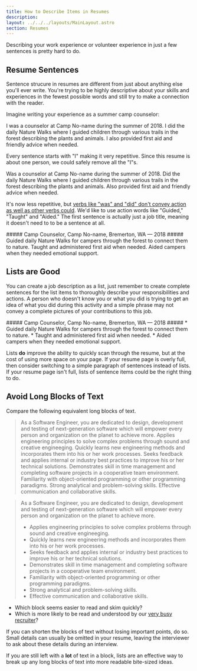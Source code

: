 ```yaml
---
title: How to Describe Items in Resumes
description: 
layout: ../../../layouts/MainLayout.astro
section: Resumes
---
```


Describing your work experience or volunteer experience in just a few sentences is pretty hard to do. 

## Resume Sentences
Sentence strucure in resumes are different from just about anything else you'll ever write. You're trying to be highly descriptive about your skills and experiences in the fewest possible words and still try to make a connection with the reader.
 

Imagine writing your experience as a summer camp counselor:

<Alert alertHeader="First Try Description for Camp Counselor">
I was a counselor at Camp No-name during the summer of 2018. I did the daily Nature Walks where I guided children through various trails in the forest describing the plants and animals. I also provided first aid and friendly advice when needed.
</Alert>

Every sentence starts with "I" making it very repetitive. Since this resume is about one person, we could safely remove all the "I"s.

<Alert alertHeader="Remove the &ldquo;I&rdquo;s">
Was a counselor at Camp No-name during the summer of 2018. Did the daily Nature Walks where I guided children through various trails in the forest describing the plants and animals. Also provided first aid and friendly advice when needed.
</Alert>

It's now less repetitive, but [verbs like "was" and "did" don't convey action as well as other verbs could](/en/resume/tips/action-words). We'd like to use action words like "Guided," "Taught" and "Aided." The first sentence is actually just a job title, meaning it doesn't need to to be a sentence at all.

<Alert alertHeader="Improved Camp Counselor Description">
##### Camp Counselor, Camp No-name, Bremerton, WA &mdash; 2018 #####
Guided daily Nature Walks for campers through the forest to connect them to nature. Taught and administered first aid when needed. Aided campers when they needed emotional support. 
</Alert>  

## Lists are Good

You can create a job description as a list, just remember to create complete sentences for the list items to thoroughly describe your responsibilities and actions. A person who doesn't know you or what you did is trying to get an idea of what you did during this activity and a simple phrase may not convey a complete pictures of your contributions to this job.

<Alert alertHeader="Improved Counselor Description as a list">
##### Camp Counselor, Camp No-name, Bremerton, WA &mdash; 2018 #####
* Guided daily Nature Walks for campers through the forest to connect them to nature. 
* Taught and administered first aid when needed. 
* Aided campers when they needed emotional support. 
</Alert>


Lists **do** improve the ability to quickly scan through the resume, but at the cost of using more space on your page. If your resume page is overly full, then consider switching to a simple paragraph of sentences instead of lists. If your resume page isn't full, lists of sentence items could be the right thing to do.

## Avoid Long Blocks of Text

Compare the following equivalent long blocks of text.

> As a Software Engineer, you are dedicated to design, development and testing of next-generation software which will empower every person and organization on the planet to achieve more.
> Applies engineering principles to solve complex problems through sound and creative engineeging.
> Quickly learns new engineering methods and incorporates them into his or her work processes.
> Seeks feedback and applies internal or industry best practices to improve his or her technical solutions.
> Demonstrates skill in time management and completing software projects in a cooperative team environment.
> Familiarity with object-oriented programming or other programming paradigms.
> Strong analytical and problem-solving skills.
> Effective communication and collaborative skills.

> As a Software Engineer, you are dedicated to design, development and testing of next-generation software which will empower every person and organization on the planet to achieve more.
> * Applies engineering principles to solve complex problems through sound and creative engineeging.
> * Quickly learns new engineering methods and incorporates them into his or her work processes.
> * Seeks feedback and applies internal or industry best practices to improve his or her technical solutions.
> * Demonstrates skill in time management and completing software projects in a cooperative team environment.
> * Familiarity with object-oriented programming or other programming paradigms.
> * Strong analytical and problem-solving skills.
> * Effective communication and collaborative skills.

* Which block seems easier to read and skim quickly?
* Which is more likely to be read and understood by our [very busy recruiter](/en/common-ideas/recruiters-are-busy)?

If you can shorten the blocks of text without losing important points, do so. Small details can usually be omitted in your resume, leaving the interviewer to ask about these details during an interview. 

If you are still left with a **lot** of text in a block, lists are an effective way to break up any long blocks of text into more readable bite-sized ideas. 